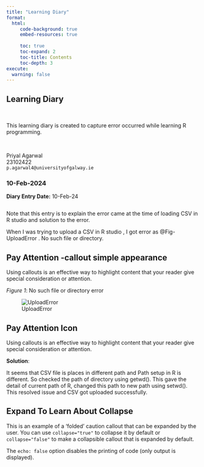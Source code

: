 ```yaml
---
title: "Learning Diary"
format: 
  html:
     code-background: true
     embed-resources: true
     
     toc: true
     toc-expand: 2
     toc-title: Contents
     toc-depth: 3
execute: 
  warning: false
---
```


## Learning Diary

 

::: {style="font-size: 100%;"}
This learning diary is created to capture error occurred while learning R programming.
:::

 

Priyal Agarwal\
23102422\
`p.agarwal4@universityofgalway.ie`

### 10-Feb-2024

::: callout-note
**Diary Entry Date:** 10-Feb-24
```r

```

Note that this entry is to explain the error came at the time of loading CSV in R studio and solution to the error.
:::

When I was trying to upload a CSV in R studio , I got error as @Fig-UploadError . No such file or directory.



::: {.callout-note appearance="simple"}

## Pay Attention  -callout simple appearance

Using callouts is an effective way to highlight content that your reader give special consideration or attention.

:::

*Figure 1*: No such file or directory error

![UploadError](images/UploadError.png){#Fig-UploadError}

::: {.callout-note icon=false}

## Pay Attention Icon

Using callouts is an effective way to highlight content that your reader give special consideration or attention.

:::



**Solution**:

It seems that CSV file is places in different path and Path setup in R is different. So checked the path of directory using getwd(). This gave the detail of current path of R, changed this path to new path using setwd(). This resolved issue and CSV got uploaded successfully.

::: {.callout-caution collapse="true"}
## Expand To Learn About Collapse

This is an example of a 'folded' caution callout that can be expanded by the user. You can use `collapse="true"` to collapse it by default or `collapse="false"` to make a collapsible callout that is expanded by default.
:::


The `echo: false` option disables the printing of code (only output is displayed).
